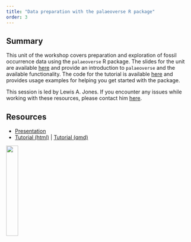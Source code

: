 ```yaml
---
title: "Data preparation with the palaeoverse R package"
order: 3
---
```


## Summary

This unit of the workshop covers preparation and exploration of fossil occurrence data using the `palaeoverse` R package. The slides for the unit are available [here](https://lewisajones.github.io/palaeoverse-tutorial/) and provide an introduction to `palaeoverse` and the available functionality. The code for the tutorial is available [here](./phanerozoic-reefs.qmd) and provides usage examples for helping you get started with the package.

This session is led by Lewis A. Jones. If you encounter any issues while working with these resources, please contact him [here](mailto:LewisA.Jones@outlook.com).

## Resources

-   [Presentation](./presentation.qmd)
-   [Tutorial (html)](./phanerozoic-reefs.qmd) \| <a href="https://github.com/palaeoverse/workshop/blob/main/materials/preparation/phanerozoic-reefs.qmd">Tutorial (qmd)</a>

![](/images/palaeoverse.png){fig-align="right" width="25%"}
